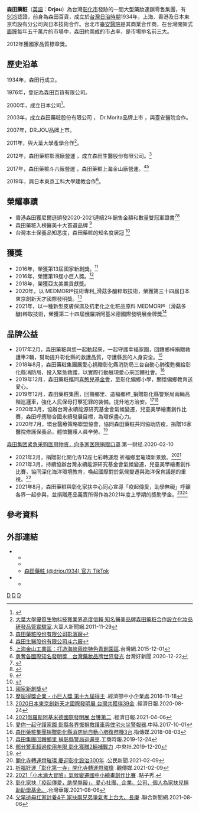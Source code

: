 {{COI|time=2021-01-28T01:53:30+00:00}}
{{Infobox Company
| company_name = 森田藥粧股份有限公司
| company_name_en = Drjou Co., Ltd.
| company_logo = 
| company_type = 股份有限公司
| company_slogan = 
| market_information = 非上市
| local_code_name = TW
|local_code = 80587566 
| foundation ={{TWN-JPN}} 1934年
| location = 工廠登記地址:<br>{{ROC-TW}}<br>[[彰化縣|彰化縣]][[鹿港鎮|鹿港鎮]]鹿工南二路21號<br/>經濟部登記地址:<br>{{ROC-TW}}<br>[[臺中市|臺中市]][[南屯區|南屯區]]三和里[[永春東七路|永春東七路]]878之57號<br />([[順天新境大樓|順天新境大樓]])
| area_served = [[台灣|台灣]]<br>[[中國|中國]]<br>[[香港|香港]]<br>[[澳門|澳門]]<br>[[日本|日本]]<br>[[泰國|泰國]]<br>[[馬來西亞|馬來西亞]]<br>[[新加坡|新加坡]]<br>[[越南|越南]]<br>[[菲律賓|菲律賓]]
| key_people = {{link|周俊旭}}（[[執行長|執行長]]）<ref>[https://www.chinatimes.com/realtimenews/20201119005788-260421?chdtv 將老字號百貨行轉型醫美電商 周俊旭獲頒最佳企業家] {{Wayback|url=https://www.chinatimes.com/realtimenews/20201119005788-260421?chdtv |date=20201202141049 }}.中時.2020-11-19</ref>
| industry = 零售業
| products = 日常用品<br>藥品<br>化妝品
| capital = [[新臺幣|新台幣]]2億元（2010年8月）
| revenue = [[新臺幣|新台幣]]400億元（2010年8月）
| operating_income = 
| profit = 
| market_value = 
| num_employees = 正職50人
| Net asset value = 
| accounting_period = 每年12月 （月制會計年度）
| parent = 
| major_shareholder = 
| divisions = 
| subsid = 
| sister = 
| homepage = {{URL|https://www.drmorita.com/}}<br>{{URL|https://shop.drjou.com/}}
| footnotes = 
| width = 
}}
'''森田藥粧'''（[[英語|英語]]：'''Drjou'''）為台灣[[彰化市|彰化市]]發跡的一間大型藥妝連鎖零售集團，有[[SGS|SGS]]認證，前身為森田百貨，成立於[[台灣日治時期|台灣日治時期]]1934年，上海、香港及日本東京均設有分公司與日本技術合作。台北市[[臺安醫院|臺安醫院]]是其商業合作商，在台灣開架式[[面膜|面膜]]每年五千萬片的市場中，森田約兩成的市占率，是市場排名前三大。

2012年獲國家品質標章獎。

== 歷史沿革 ==
1934年，森田行成立。

1976年，登記為森田百貨有限公司。

2000年，成立日本公司<ref>{{Cite web |url=https://www.houjin-bangou.nta.go.jp/ |title=国税庁法人番号公表サイト |access-date=2021-02-17 |archive-date=2021-03-23 |archive-url=https://web.archive.org/web/20210323230250/https://www.houjin-bangou.nta.go.jp/ |dead-url=no }}</ref>。

2003年，成立森田藥粧股份有限公司 ， Dr.Morita品牌上市 ，與臺安醫院合作。

2007年，DR.JOU品牌上市。

2011年，與大葉大學產學合作<ref>[https://dyuerstv.blogspot.com/2011/11/blog-post_29.html 大葉大學優質生物科技獲業界高度信賴,知名醫美品牌森田藥粧合作設立化妝品研發品管實驗室].大葉人新聞網.2011-11-29</ref>。

2012年，森田藥粧彰濱廠營運 ，成立森田生醫股份有限公司。<ref>[https://opengovtw.com/factory/07000504 森田藥粧股份有限公司彰濱廠]</ref>

2017年，森田藥粧斗六廠營運 ，森田藥粧上海金山廠營運。<ref>[https://opengovtw.com/factory/09000667 森田生醫股份有限公司斗六廠]</ref><ref>[http://big5.taiwan.cn/chuangye/cyxw/201512/t20151201_11136447.html 上海金山工業區：打造海峽兩岸特色青創園區].台灣網.2015-12-01</ref>

2019年，與日本東京工科大學建教合作<ref>[https://today.line.me/tw/v2/article/PzGPk8 勇奪各國際知名發明獎　台灣藥妝品牌世界發光].台灣好新聞.2020-12-22</ref>。

== 榮耀事蹟 ==
*  香港森田獲尼爾遜頒發2020-2021連續2年銷售金額和數量雙冠軍證書<ref>{{Cite news|url=https://www.chinatimes.com/realtimenews/20220414005458-260405|title=全港護膚面膜零售調查 森田藥粧連續兩年海外銷售再創新高|author=中時新聞網|work=中時新聞網|accessdate=2022-04-14}}</ref><ref>{{Cite web|title=銷售額及銷量數據根據尼爾森公司 2020 年 1 月至 2021 年 12 月全港超級市場、便利店及藥房護膚面膜 零售調查報告|url=https://nielseniq.com/global/zh/}}</ref>
*  森田藥粧入榜醫美十大首選品牌 <ref>{{Cite web |url=https://www.kantarworldpanel.com/tw/news/20200915beauty-rank |title=2020/09/05全球領先消費行為研究機構凱度集團_台灣美妝保養品牌年達8800萬次消費選擇 三要勝出 |access-date=2021-10-27 |archive-date=2021-10-28 |archive-url=https://web.archive.org/web/20211028184424/https://www.kantarworldpanel.com/tw/news/20200915beauty-rank |dead-url=no }}</ref>
*  台灣本土保養品知悉度，森田藥粧的知名度居冠 <ref>{{Cite web |url=https://www.snq.org.tw/chinese/11_expertcolumn/detail.php?SID=487 |title=2021/04/20國家生技醫療產業策進會:_美妝保養品消費市場與天然素材偏好度研究 |access-date=2021-10-27 |archive-date=2021-10-28 |archive-url=https://web.archive.org/web/20211028184419/https://www.snq.org.tw/chinese/11_expertcolumn/detail.php?SID=487 |dead-url=no }}</ref>

== 獲獎 ==
*  2016年，榮獲第13屆國家新創獎。<ref>[https://innoaward.taiwan-healthcare.org/SearchList.php?All_Search=%E6%A3%AE%E7%94%B0%E7%94%9F%E9%86%AB&Image8.x=0&Image8.y=0 國家新創獎]</ref>
*  2016年，榮獲第19屆小巨人獎。<ref>[https://award.moeasmea.gov.tw/article-rsa-784-1277 歷屆得獎企業 - 小巨人獎 第十九屆得主] {{Wayback|url=https://award.moeasmea.gov.tw/article-rsa-784-1277 |date=20200814072356 }}.經濟部中小企業處.2016-11-18</ref>
*  2018年，榮獲亞太美業貢獻獎。
*  2020年，以 MEDMORI®技術專利_滑菇多醣粹取技術，榮獲第三十四屆日本東京創新天才國際發明獎。<ref>[https://money.udn.com/money/story/5635/4805906 2020日本東京創新天才國際發明展 台灣共獲得39金] {{Wayback|url=https://money.udn.com/money/story/5635/4805906 |date=20200928153020 }}.經濟日報.2020-08-24</ref>
*  2021年，以一種新型皮膚保濕及抗老化之化粧品原料 MEDMORI®（滑菇多醣)粹取技術，榮獲第二十四屆俄羅斯阿基米德國際發明展金牌獎<ref>[https://money.udn.com/money/story/5723/5368975 2021俄羅斯阿基米德國際發明展 台獲第二] {{Wayback|url=https://money.udn.com/money/story/5723/5368975 |date=20210927083027 }}.經濟日報.2021-04-06</ref>

== 品牌公益 ==
* 2017年2月，森田藥粧與您一起動起來，一起守護幸福家園，回饋鄉梓捐贈救護車2輛，幫助提升彰化縣的救護品質，守護縣民的人身安全。<ref>[https://www.chinatimes.com/realtimenews/20171001001909-260405?chdtv 愛你一起守護家園 彰縣各界慨捐救護車與住宅火災警報器].中時.2017-10-01</ref>
* 2018年8月，森田藥粧集團展愛心捐贈彰化縣消防局三台自動心肺復甦機給彰化縣消防局，投入緊急救護，以實際行動展現愛心來回饋社會。<ref>[http://www.touchmedia.tw/?p=631169 森田藥粧集團捐贈彰化縣消防局自動心肺復甦機3台].指傳媒.2018-08-03</ref>
* 2019年12月，森田藥粧攜同[[喜憨兒基金會|喜憨兒基金會]]，至彰化偏鄉小學，關懷偏鄉教育送愛心。
* 2019年12月，森田藥粧集團，回饋鄉里、造福鄉梓_捐贈彰化縣警察局兩輛高階巡邏車，強化人民保母打擊犯罪的裝備，提升地方治安。<ref>[https://www.chinatimes.com/amp/realtimenews/20191224000425-260511 森田集團回饋鄉里 捐彰縣警局巡邏車].工商時報.2019-12-24</ref><ref>[https://www.cna.com.tw/news/asoc/201912200144.aspx 部分警車超過使用年限 彰化獲贈2輛補戰力] {{Wayback|url=https://www.cna.com.tw/news/asoc/201912200144.aspx |date=20191220112808 }}.中央社.2019-12-20</ref>
* 2020年3月，協辦台灣永續能源研究基金會氣候變遷，兒童美學繪畫創作比賽，森田呼應聯合國永續發展目標，為環保盡心力。
* 2020年7月，環台醫療策略聯盟協會，協同森田藥粧共同協助防疫，捐贈16家醫院修護保養品，體恤醫護人員辛勞。<ref>{{Cite web |title=抗击疫情，森田集团在行动 |url=https://www.cqn.com.cn/zhixiao/content/2020-02/07/content_8150034.htm |access-date=2021-11-01 |date=2020-02-07 |work=中国质量新闻网 |publisher=[[中國質量報|中國質量報]] |archive-date=2021-11-04 |archive-url=https://web.archive.org/web/20211104204543/https://www.cqn.com.cn/zhixiao/content/2020-02/07/content_8150034.htm |dead-url=no }}</ref><ref>
[https://m.yicai.com/news/100497124.html 森田集团紧急采购医用物资，向多家医院捐赠口罩].第一财经.2020-02-10</ref>
* 2021年2月，捐贈彰化開化寺12座七彩轉運燈 祈福鄉里璀璨新景致。<ref>[https://www.peopo.org/news/514938 開化寺轉運燈璀璨 慶迎彰化設治300年] {{Wayback|url=https://www.peopo.org/news/514938 |date=20210927110256 }}.公民新聞.2021-02-09</ref><ref>[https://www.watchmedia01.com/enews-20210210052435.html 祈福好運「彰化第一寺」開化寺轉運燈璀璨] {{Wayback|url=https://www.watchmedia01.com/enews-20210210052435.html |date=20210927083557 }}.觀傳媒.2021-02-09</ref>
* 2021年3月，持續協辦台灣永續能源研究基金會氣候變遷，兒童美學繪畫創作比賽，協同深化海洋環境教育，喚起國際對於氣候變遷與海洋保育議題的重視。<ref>[https://news.idea-show.com/post/2021%e3%80%8c%e5%b0%8f%e6%b0%b4%e6%bb%b4%e5%a4%a7%e5%86%92%e9%9a%aa%e3%80%8d%e6%b0%a3%e5%80%99%e8%ae%8a%e9%81%b7%e5%9c%8b%e4%b8%ad%e5%b0%8f%e7%b9%aa%e7%95%ab%e5%89%b5%e4%bd%9c%e6%af%94%e8%b3%bd/ 2021「小水滴大冒險」氣候變遷國中小繪畫創作比賽] {{Wayback|url=https://news.idea-show.com/post/2021%e3%80%8c%e5%b0%8f%e6%b0%b4%e6%bb%b4%e5%a4%a7%e5%86%92%e9%9a%aa%e3%80%8d%e6%b0%a3%e5%80%99%e8%ae%8a%e9%81%b7%e5%9c%8b%e4%b8%ad%e5%b0%8f%e7%b9%aa%e7%95%ab%e5%89%b5%e4%bd%9c%e6%af%94%e8%b3%bd/ |date=20210927084506 }}.點子秀.</ref>
* 2021年8月，森田藥粧與彰化家扶中心同心宣導「疫起傳愛，助學無礙」呼籲各界一起參與，並捐贈產品義賣所得作為2021年度上學期的獎助學金。<ref>[https://www.kingtop.com.tw/detail.php?type=lastest&id=3969 彰化家扶「疫起傳愛，助學無礙」，愛心社團、企業、公司、個人為家扶兒捐助助學基金。].台灣華報.2021-08-06</ref><ref>[https://udn.com/news/story/7325/5655598?from=udn-catelistnews_ch2 父早逝母扛家計養4子 家扶兩兄弟爭氣考上台大、長庚] {{Wayback|url=https://udn.com/news/story/7325/5655598?from=udn-catelistnews_ch2 |date=20210927084206 }}.聯合新聞網.2021-08-06</ref>

==參考資料==
{{reflist}}

== 外部連結 ==
* {{URL|https://www.drmorita.com/|Dr.Morita官方網站}}
** {{facebook|moritafans|Dr.Morita 森田藥粧}}
** {{instagram|dr.morita.tw|森田藥粧}}
** [https://www.tiktok.com/@drjou1934?utm_source=tiktok&utm_medium=CPC&utm_campaign=homepageTT 森田藥粧 (@drjou1934) 官方 TikTok] {{Wayback|url=https://www.tiktok.com/@drjou1934?utm_source=tiktok&utm_medium=CPC&utm_campaign=homepageTT |date=20210629085006 }}
* {{URL|https://shop.drjou.com/|DR.JOU官方網站}}
** {{facebook|drjoufans|DR. JOU }}

{{Taiwan Professional shops}}
{{Portal bar|臺灣|彰化|臺中|企業}}
[[Category:台灣藥局|D]]
[[Category:總部位於彰化縣鹿港鎮的工商業機構|D]]
[[Category:總部位於臺中市南屯區的工商業機構|D]]